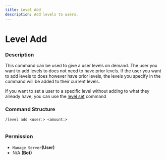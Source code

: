 ```yaml
---
title: Level Add
description: Add levels to users.
---
```


# Level Add
### Description

This command can be used to give a user levels on demand. The user you want to add levels to does not need to have prior levels. If the user you want to add levels to does however have prior levels, the levels you specify in the command will be added to their current levels.

If you want to set a user to a specific level without adding to what they already have, you can use the [level set](level-set.md) command

### Command Structure

```
/level add <user:> <amount:>
```

<figure><img src="https://i.imgur.com/a9Or7Sl.png" alt=""><figcaption></figcaption></figure>

### **Permission**

* `Manage Server`**(User)**
* N/A **(Bot)**
